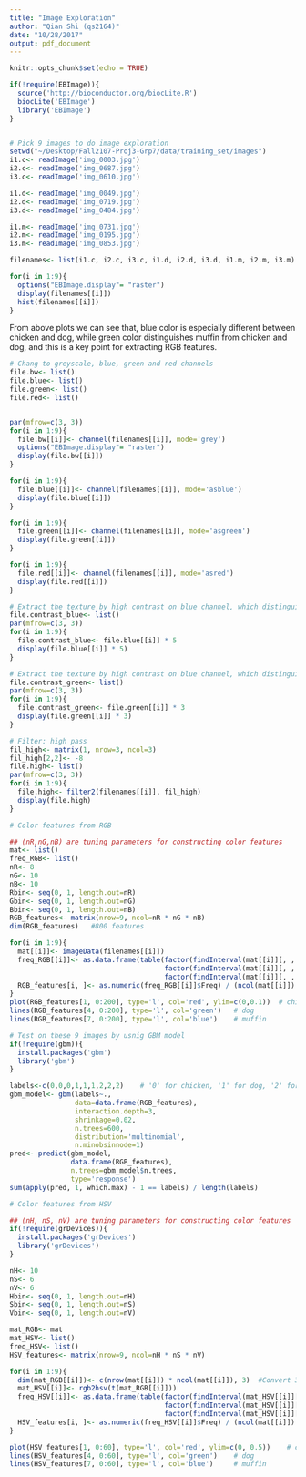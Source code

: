 ```yaml
---
title: "Image Exploration"
author: "Qian Shi (qs2164)"
date: "10/28/2017"
output: pdf_document
---
```


```r
knitr::opts_chunk$set(echo = TRUE)
```

```r
if(!require(EBImage)){
  source('http://bioconductor.org/biocLite.R')
  biocLite('EBImage')
  library('EBImage')
}


# Pick 9 images to do image exploration
setwd("~/Desktop/Fall2107-Proj3-Grp7/data/training_set/images")
i1.c<- readImage('img_0003.jpg')
i2.c<- readImage('img_0687.jpg')
i3.c<- readImage('img_0610.jpg')

i1.d<- readImage('img_0049.jpg')
i2.d<- readImage('img_0719.jpg')
i3.d<- readImage('img_0484.jpg')

i1.m<- readImage('img_0731.jpg')
i2.m<- readImage('img_0195.jpg')
i3.m<- readImage('img_0853.jpg')

filenames<- list(i1.c, i2.c, i3.c, i1.d, i2.d, i3.d, i1.m, i2.m, i3.m)

for(i in 1:9){
  options("EBImage.display"= "raster") 
  display(filenames[[i]])
  hist(filenames[[i]])
}
```
From above plots we can see that, blue color is especially different between chicken and dog, while green color distinguishes muffin from chicken and dog, and this is a key point for extracting RGB features.


```r
# Chang to greyscale, blue, green and red channels
file.bw<- list()
file.blue<- list()
file.green<- list()
file.red<- list()


par(mfrow=c(3, 3))
for(i in 1:9){
  file.bw[[i]]<- channel(filenames[[i]], mode='grey')
  options("EBImage.display"= "raster") 
  display(file.bw[[i]])
}

for(i in 1:9){
  file.blue[[i]]<- channel(filenames[[i]], mode='asblue')
  display(file.blue[[i]])
}

for(i in 1:9){
  file.green[[i]]<- channel(filenames[[i]], mode='asgreen')
  display(file.green[[i]])
}

for(i in 1:9){
  file.red[[i]]<- channel(filenames[[i]], mode='asred')
  display(file.red[[i]])
}
```


```r
# Extract the texture by high contrast on blue channel, which distinguish difference on chicken from dog and muffin
file.contrast_blue<- list()
par(mfrow=c(3, 3))
for(i in 1:9){
  file.contrast_blue<- file.blue[[i]] * 5
  display(file.blue[[i]] * 5)
}

# Extract the texture by high contrast on blue channel, which distinguish difference on muffin from chicken and dog
file.contrast_green<- list()
par(mfrow=c(3, 3))
for(i in 1:9){
  file.contrast_green<- file.green[[i]] * 3
  display(file.green[[i]] * 3)
}
```

```r
# Filter: high pass
fil_high<- matrix(1, nrow=3, ncol=3)
fil_high[2,2]<- -8
file.high<- list()
par(mfrow=c(3, 3))
for(i in 1:9){
  file.high<- filter2(filenames[[i]], fil_high)
  display(file.high)
}
```


```r
# Color features from RGB

## (nR,nG,nB) are tuning parameters for constructing color features
mat<- list()
freq_RGB<- list()
nR<- 8
nG<- 10
nB<- 10
Rbin<- seq(0, 1, length.out=nR)
Gbin<- seq(0, 1, length.out=nG)
Bbin<- seq(0, 1, length.out=nB)
RGB_features<- matrix(nrow=9, ncol=nR * nG * nB)
dim(RGB_features)   #800 features

for(i in 1:9){
  mat[[i]]<- imageData(filenames[[i]])
  freq_RGB[[i]]<- as.data.frame(table(factor(findInterval(mat[[i]][, , 1], Rbin), levels=1:nR), 
                                      factor(findInterval(mat[[i]][, , 2], Gbin), levels=1:nG), 
                                      factor(findInterval(mat[[i]][, , 3], Bbin), levels=1:nB)))
  RGB_features[i, ]<- as.numeric(freq_RGB[[i]]$Freq) / (ncol(mat[[i]]) * nrow(mat[[i]]))
}
plot(RGB_features[1, 0:200], type='l', col='red', ylim=c(0,0.1))  # chicken
lines(RGB_features[4, 0:200], type='l', col='green')   # dog
lines(RGB_features[7, 0:200], type='l', col='blue')    # muffin

# Test on these 9 images by usnig GBM model
if(!require(gbm)){
  install.packages('gbm')
  library('gbm')
}

labels<-c(0,0,0,1,1,1,2,2,2)    # '0' for chicken, '1' for dog, '2' for muffin
gbm_model<- gbm(labels~., 
                data=data.frame(RGB_features),
                interaction.depth=3,
                shrinkage=0.02,
                n.trees=600,
                distribution='multinomial',
                n.minobsinnode=1)
pred<- predict(gbm_model, 
               data.frame(RGB_features),
               n.trees=gbm_model$n.trees,
               type='response')
sum(apply(pred, 1, which.max) - 1 == labels) / length(labels)
```


```r
# Color features from HSV

## (nH, nS, nV) are tuning parameters for constructing color features
if(!require(grDevices)){
  install.packages('grDevices')
  library('grDevices')
}

nH<- 10
nS<- 6
nV<- 6
Hbin<- seq(0, 1, length.out=nH)
Sbin<- seq(0, 1, length.out=nS)
Vbin<- seq(0, 1, length.out=nV)

mat_RGB<- mat
mat_HSV<- list()
freq_HSV<- list()
HSV_features<- matrix(nrow=9, ncol=nH * nS * nV)

for(i in 1:9){
  dim(mat_RGB[[i]])<- c(nrow(mat[[i]]) * ncol(mat[[i]]), 3)  #Convert 3D array of RGB into 2D matrix
  mat_HSV[[i]]<- rgb2hsv(t(mat_RGB[[i]]))
  freq_HSV[[i]]<- as.data.frame(table(factor(findInterval(mat_HSV[[i]][1, ], Hbin), levels=1:nH), 
                                      factor(findInterval(mat_HSV[[i]][2, ], Sbin), levels=1:nS), 
                                      factor(findInterval(mat_HSV[[i]][3, ], Vbin), levels=1:nV)))
  HSV_features[i, ]<- as.numeric(freq_HSV[[i]]$Freq) / (ncol(mat[[i]]) * nrow(mat[[i]]))
}

plot(HSV_features[1, 0:60], type='l', col='red', ylim=c(0, 0.5))    # chicken
lines(HSV_features[4, 0:60], type='l', col='green')    # dog
lines(HSV_features[7, 0:60], type='l', col='blue')     # muffin

```


